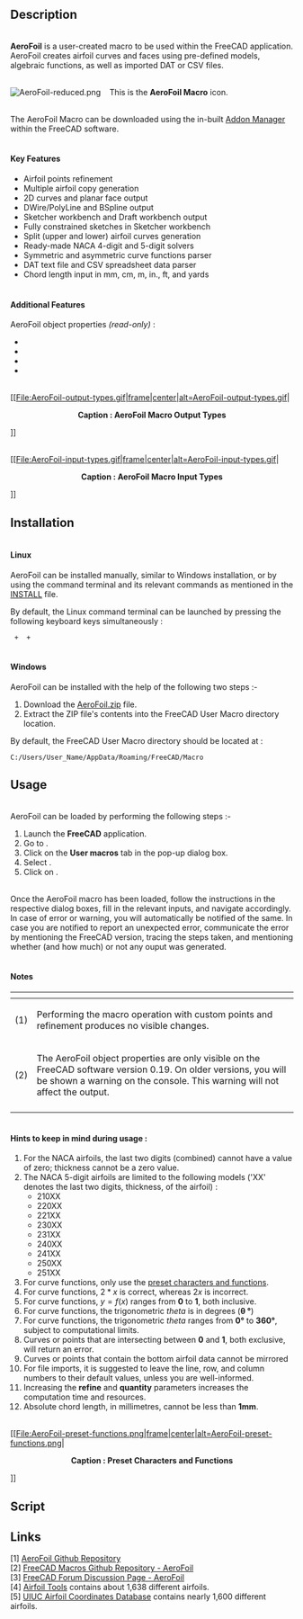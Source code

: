 <languages/>
{{Macro
|Name=Macro AeroFoil
|Icon=AeroFoil.png
|Description=AeroFoil creates airfoil curves and faces using pre-defined models, algebraic functions, and DAT or CSV Files.
|Author=Melwyncarlo
|Date=2021-03-10
|Version=2.0.1
|FCVersion={{VersionPlus|0.17}}
|Download=[https://wiki.freecad.org/images/5/59/AeroFoil-reduced.png ToolBar Icon]
|Links=[https://github.com/melwyncarlo/AeroFoil Personal Github - AeroFoil]<br>[https://github.com/melwyncarlo/AeroFoil/blob/main/AeroFoil.zip?raw=true AeroFoil.zip]<br>[https://github.com/FreeCAD/FreeCAD-macros/tree/master/ObjectCreation FC Github - AeroFoil]<br>[https://forum.freecad.org/viewtopic.php?f=22&t=56162 FC Forum - AeroFoil]
}}

==Description==

<br>'''AeroFoil''' is a user-created macro to be used within the FreeCAD application. AeroFoil creates airfoil curves and faces using pre-defined models, algebraic functions, as well as imported DAT or CSV files.

<br>[[Image:AeroFoil-reduced.png]] &nbsp;&nbsp; This is the '''AeroFoil Macro''' icon.

<br>The AeroFoil Macro can be downloaded using the in-built [[Std_AddonMgr|Addon Manager]] within the FreeCAD software.

====<br>Key Features====

* Airfoil points refinement
* Multiple airfoil copy generation
* 2D curves and planar face output
* DWire/PolyLine and BSpline output
* Sketcher workbench and Draft workbench output
* Fully constrained sketches in Sketcher workbench
* Split (upper and lower) airfoil curves generation
* Ready-made NACA 4-digit and 5-digit solvers
* Symmetric and asymmetric curve functions parser
* DAT text file and CSV spreadsheet data parser
* Chord length input in mm, cm, m, in., ft, and yards

====<br>Additional Features {{VersionPlus|0.19}}====

AeroFoil object properties ''(read-only)'' :
<br>{{Properties Title|Base}}
*{{PropertyData|Airfoil Type|String}}
*{{PropertyData|Airfoil Chord Length|Length}}
*{{PropertyData|Design Curve Type|String}}
*{{PropertyData|Number Of Points|Integer}}


<br>[[File:AeroFoil-output-types.gif|frame|center|alt=AeroFoil-output-types.gif|<div style="text-align: center"><b>Caption :  AeroFoil Macro Output Types</b></div>]]

<br>[[File:AeroFoil-input-types.gif|frame|center|alt=AeroFoil-input-types.gif|<div style="text-align: center"><b>Caption :  AeroFoil Macro Input Types</b></div>]]<br>

==Installation==

====<br>Linux====

AeroFoil can be installed manually, similar to Windows installation, or by using the command terminal and its relevant commands as mentioned in the [https://raw.githubusercontent.com/melwyncarlo/AeroFoil/main/INSTALL.sh INSTALL] file.

By default, the Linux command terminal can be launched by pressing the following keyboard keys simultaneously :

<code>{{KEY|Control}} + {{KEY|Alt}} + {{KEY|T}}</code>

====<br>Windows====

AeroFoil can be installed with the help of the following two steps :-

# Download the [https://github.com/melwyncarlo/AeroFoil/blob/main/AeroFoil.zip?raw=true AeroFoil.zip] file. <br>
# Extract the ZIP file's contents into the FreeCAD User Macro directory location.

By default, the FreeCAD User Macro directory should be located at :

<code>C:/Users/User_Name/AppData/Roaming/FreeCAD/Macro</code>

==Usage==

<br>AeroFoil can be loaded by performing the following steps :-

# Launch the '''FreeCAD''' application.
# Go to {{MenuCommand|Macro → Macros ...}}.
# Click on the '''User macros''' tab in the pop-up dialog box.
# Select {{FileName|AeroFoil.FCMacro}}.
# Click on {{Button|Execute}}.

<br>Once the AeroFoil macro has been loaded, follow the instructions in the respective dialog boxes, fill in the relevant inputs, and navigate accordingly. In case of error or warning, you will automatically be notified of the same. In case you are notified to report an unexpected error, communicate the error by mentioning the FreeCAD version, tracing the steps taken, and mentioning whether (and how much) or not any ouput was generated.

====<br>Notes====

{| style="text-align: left;"
|- style="vertical-align: top;"
! scope="col" style="width:30px;padding:5px 0px" |
! scope="col" |
|- style="vertical-align: top;"
|(1)
|Performing the macro operation with custom points and refinement produces no visible changes.
|- style="vertical-align: top;"
|(2)
|The AeroFoil object properties are only visible on the FreeCAD software version 0.19. On older versions, you will be shown a warning on the console. This warning will not affect the output.
|- style="vertical-align: top;"
|}

====<br>Hints to keep in mind during usage :====

# For the NACA airfoils, the last two digits (combined) cannot have a value of zero; thickness cannot be a zero value.
# The NACA 5-digit airfoils are limited to the following models ('XX' denotes the last two digits, thickness, of the airfoil) :
#* 210XX
#* 220XX
#* 221XX
#* 230XX
#* 231XX
#* 240XX
#* 241XX
#* 250XX
#* 251XX
# For curve functions, only use the <u>preset characters and functions</u>.
# For curve functions, <math>2 * x</math> is correct, whereas <math>2x</math> is incorrect.
# For curve functions, <math>y = f(x)</math> ranges from '''0''' to '''1''', both inclusive.
# For curve functions, the trigonometric ''theta'' is in degrees ('''&theta; &deg;''')
# For curve functions, the trigonometric ''theta'' ranges from '''0&deg;''' to '''360&deg;''', subject to computational limits.
# Curves or points that are intersecting between '''0''' and '''1''', both exclusive, will return an error.
# Curves or points that contain the bottom airfoil data cannot be mirrored
# For file imports, it is suggested to leave the line, row, and column numbers to their default values, unless you are well-informed.
# Increasing the '''refine''' and '''quantity''' parameters increases the computation time and resources.
# Absolute chord length, in millimetres, cannot be less than '''1mm'''.


<br>[[File:AeroFoil-preset-functions.png|frame|center|alt=AeroFoil-preset-functions.png|<div style="text-align: center"><b>Caption :  Preset Characters and Functions</b></div>]]<br>


==Script==

{{MacroCode|code=

__Title__         = "AeroFoil"
__Author__        = "Melwyncarlo"
__Version__       = "2.0.0"
__Date__          = "2021-03-09"
__Comment__       = "AeroFoil creates airfoil curves and faces using pre-defined models, algebraic functions, and DAT or CSV Files"
__Web__           = "https://github.com/melwyncarlo/AeroFoil"
__Wiki__          = "https://wiki.freecad.org/index.php?title=Macro_AeroFoil"
__Icon__          = "https://wiki.freecad.org/images/5/59/AeroFoil-reduced.png"
__Help__          = "Click on the AeroFoil button/macro, and follow the instructions in the subsequent dialog boxes."
__Status__        = "stable"
__Requires__      = "Freecad >= v0.17"
__Communication__ = "https://github.com/melwyncarlo/AeroFoil/issues"
__Files__         = "AeroFoil_UI_Files/AeroFoil_Initial_Dialog.ui, AeroFoil_UI_Files/AeroFoil_NACA4Digit_Dialog.ui, \
AeroFoil_UI_Files/AeroFoil_NACA5Digit_Dialog.ui, AeroFoil_UI_Files/AeroFoil_CurvesInput_Dialog.ui, \
AeroFoil_UI_Files/AeroFoil_PointsInput_Dialog.ui, AeroFoil_UI_Files/AeroFoil_DATInput_Dialog.ui, \
AeroFoil_UI_Files/AeroFoil_CSVInput_Dialog.ui, AeroFoil_UI_Files/AeroFoil_FileLoad_Dialog.ui, \
AeroFoil_UI_Files/AeroFoil_Final_Dialog.ui, AeroFoil_UI_Files/AeroFoil_Math_Functions_Box.ui, \
AeroFoil_UI_Files/AeroFoil_mfb_img.gif, AeroFoil_UI_Files/AeroFoil.svg"



#  OS: Ubuntu 18.04.5 LTS
#  Word size of OS: 64-bit
#  Word size of FreeCAD: 64-bit
#  Version: 0.18.4.
#  Build type: Release
#  Python version: 3.6.8
#  Qt version: 5.9.5
#  Coin version: 4.0.0a
#  OCC version: 7.3.0
#  Locale: English/UnitedKingdom (en_GB)

#  OS: Ubuntu 18.04.5 LTS (LXDE/Lubuntu)
#  Word size of OS	: 64-bit
#  Word size of FreeCAD: 64-bit
#  Version: 0.19
#  Build type: Release
#  Branch: unknown
#  Hash: 32200b604d421c4dad527fe587a7d047cf953b4f
#  Python version: 3.6.9
#  Qt version: 5.9.5
#  Coin versio: 4.0.0a
#  OCC version: 7.3.0
#  Locale: English/UnitedKingdom (en_GB)



}}

{{Codeextralink|https://raw.githubusercontent.com/melwyncarlo/AeroFoil/main/AeroFoil.FCMacro}}

==Links==

[1] [https://github.com/melwyncarlo/AeroFoil AeroFoil Github Repository]
<br>[2] [https://github.com/FreeCAD/FreeCAD-macros/tree/master/ObjectCreation FreeCAD Macros Github Repository - AeroFoil]
<br>[3] [https://forum.freecad.org/viewtopic.php?f=22&t=56162 FreeCAD Forum Discussion Page - AeroFoil]
<br>[4] [http://airfoiltools.com/ Airfoil Tools] contains about 1,638 different airfoils.
<br>[5] [https://m-selig.ae.illinois.edu/ads/coord_database.html UIUC Airfoil Coordinates Database] contains nearly 1,600 different airfoils.